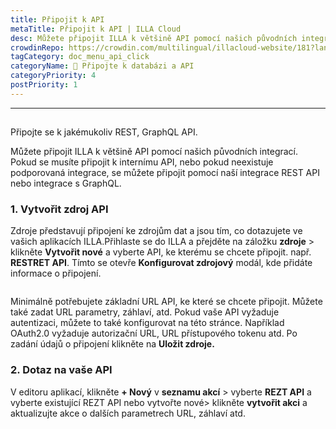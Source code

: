 ```yaml
---
title: Připojit k API
metaTitle: Připojit k API | ILLA Cloud
desc: Můžete připojit ILLA k většině API pomocí našich původních integrací. ILLA se může připojit k jakémukoli REST, GraphQL API
crowdinRepo: https://crowdin.com/multilingual/illacloud-website/181?languages=cs&filter=basic&value=0
tagCategory: doc_menu_api_click
categoryName: 📲 Připojte k databázi a API
categoryPriority: 4
postPriority: 1
---
```


* * *

## <h2 hidden>Připojte se k API</h2>

Připojte se k jakémukoliv REST, GraphQL API.

Můžete připojit ILLA k většině API pomocí našich původních integrací. Pokud se musíte připojit k internímu API, nebo pokud neexistuje podporovaná integrace, se můžete připojit pomocí naší integrace REST API nebo integrace s GraphQL.

### 1.  Vytvořit zdroj API

Zdroje představují připojení ke zdrojům dat a jsou tím, co dotazujete ve vašich aplikacích ILLA.Přihlaste se do ILLA a přejděte na záložku **zdroje** > klikněte **Vytvořit nové** a vyberte API, ke kterému se chcete připojit. např. **RESTRET API**. Tímto se otevře **Konfigurovat zdrojový** modál, kde přidáte informace o připojení.

<img
  src='https://cdn.illacloud.com/official-website/img/docs/connect/connect-api/config.png'
  alt=""
/>

Minimálně potřebujete základní URL API, ke které se chcete připojit. Můžete také zadat URL parametry, záhlaví, atd. Pokud vaše API vyžaduje autentizaci, můžete to také konfigurovat na této stránce. Například OAuth2.0 vyžaduje autorizační URL, URL přístupového tokenu atd. Po zadání údajů o připojení klikněte na **Uložit zdroje.**

### 2.  Dotaz na vaše API

V editoru aplikací, klikněte **+ Nový** v **seznamu akcí** > vyberte **REZT API** a vyberte existující REZT API nebo vytvořte nové> klikněte **vytvořit akci** a aktualizujte akce o dalších parametrech URL, záhlaví atd.

<img
  src='https://cdn.illacloud.com/official-website/img/docs/connect/connect-api/action.png'
  alt=""
/>

